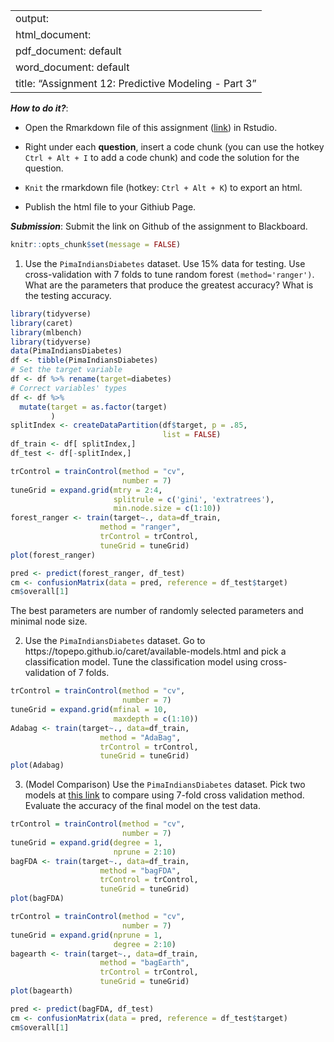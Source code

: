 
---
output: 
  html_document:
  pdf_document: default
  word_document: default
title: "Assignment 12: Predictive Modeling - Part 3"
---

***How to do it?***: 

- Open the Rmarkdown file of this assignment ([link](assignment12.Rmd)) in Rstudio. 

- Right under each **question**, insert  a code chunk (you can use the hotkey `Ctrl + Alt + I` to add a code chunk) and code the solution for the question. 

- `Knit` the rmarkdown file (hotkey: `Ctrl + Alt + K`) to export an html.  

-  Publish the html file to your Githiub Page. 

***Submission***: Submit the link on Github of the assignment to Blackboard.

```r
knitr::opts_chunk$set(message = FALSE)
```


1. Use the `PimaIndiansDiabetes` dataset. Use 15% data for testing. Use cross-validation with 7 folds to tune random forest `(method='ranger')`.  What are the parameters that produce the greatest accuracy? What is the testing accuracy. 
```r
library(tidyverse)
library(caret)
library(mlbench)
library(tidyverse)
data(PimaIndiansDiabetes)
df <- tibble(PimaIndiansDiabetes)
# Set the target variable
df <- df %>% rename(target=diabetes)
# Correct variables' types
df <- df %>% 
  mutate(target = as.factor(target)
         )
splitIndex <- createDataPartition(df$target, p = .85, 
                                  list = FALSE)
df_train <- df[ splitIndex,]
df_test <- df[-splitIndex,]

trControl = trainControl(method = "cv",
                         number = 7)
tuneGrid = expand.grid(mtry = 2:4,
                       splitrule = c('gini', 'extratrees'),
                       min.node.size = c(1:10))
forest_ranger <- train(target~., data=df_train, 
                    method = "ranger", 
                    trControl = trControl,
                    tuneGrid = tuneGrid)
plot(forest_ranger)

pred <- predict(forest_ranger, df_test)
cm <- confusionMatrix(data = pred, reference = df_test$target)
cm$overall[1]
```
The best parameters are number of randomly selected parameters and minimal node size.

2. Use the `PimaIndiansDiabetes` dataset. Go to https://topepo.github.io/caret/available-models.html and pick a classification model.  Tune the classification model using cross-validation of 7 folds. 
```r
trControl = trainControl(method = "cv",
                         number = 7)
tuneGrid = expand.grid(mfinal = 10,
                       maxdepth = c(1:10))
Adabag <- train(target~., data=df_train, 
                    method = "AdaBag", 
                    trControl = trControl,
                    tuneGrid = tuneGrid)
plot(Adabag)
```

3. (Model Comparison) Use the `PimaIndiansDiabetes` dataset. Pick two models at [this link](https://topepo.github.io/caret/available-models.html) to compare using 7-fold cross validation method. Evaluate the accuracy of the final model on the test data. 
```r
trControl = trainControl(method = "cv",
                         number = 7)
tuneGrid = expand.grid(degree = 1,
                       nprune = 2:10)
bagFDA <- train(target~., data=df_train, 
                    method = "bagFDA", 
                    trControl = trControl,
                    tuneGrid = tuneGrid)
plot(bagFDA)

trControl = trainControl(method = "cv",
                         number = 7)
tuneGrid = expand.grid(nprune = 1,
                       degree = 2:10)
bagearth <- train(target~., data=df_train, 
                    method = "bagEarth", 
                    trControl = trControl,
                    tuneGrid = tuneGrid)
plot(bagearth)

pred <- predict(bagFDA, df_test)
cm <- confusionMatrix(data = pred, reference = df_test$target)
cm$overall[1]
```

